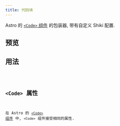 ```yaml
---
title: 代码块
---
```



Astro 的 [`<Code>` 组件](https://docs.astro.build/zh-cn/guides/syntax-highlighting/#code-) 的包装器, 带有自定义 Shiki 配置.

## 预览

<CodePreview />

## 用法

<Code code={CodeContent} lang="jsx" />

## `<Code>` 属性

在 Astro 的 [`<Code>` 组件](https://docs.astro.build/zh-cn/guides/syntax-highlighting/#code-) 中, `<Code>` 组件接受相同的属性.